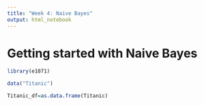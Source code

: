 ```yaml
---
title: "Week 4: Naive Bayes"
output: html_notebook
---
```


 
# Getting started with Naive Bayes
```r

library(e1071)

data("Titanic")

Titanic_df=as.data.frame(Titanic)

```


